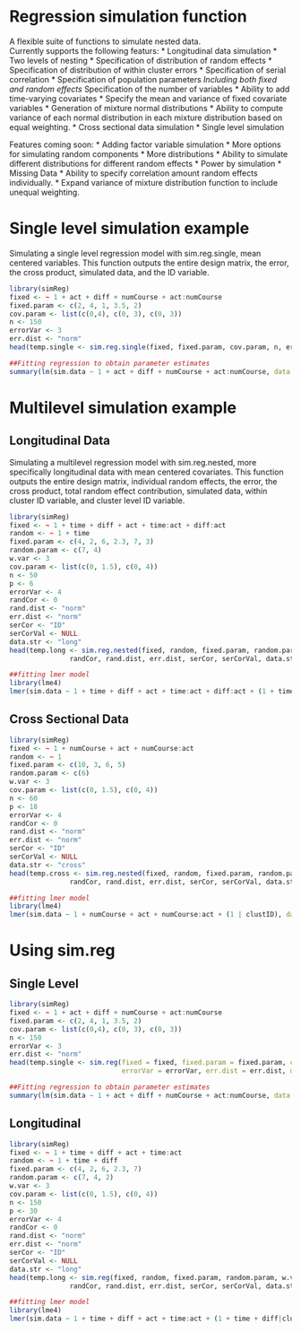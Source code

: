 Regression simulation function
===============================

A flexible suite of functions to simulate nested data.  
Currently supports the following featurs:
* Longitudinal data simulation
* Two levels of nesting
* Specification of distribution of random effects
* Specification of distribution of within cluster errors
* Specification of serial correlation
* Specification of population parameters
 *Including both fixed and random effects
* Specification of the number of variables
 * Ability to add time-varying covariates
 * Specify the mean and variance of fixed covariate variables
* Generation of mixture normal distributions
 * Ability to compute variance of each normal distribution in each mixture distribution
   based on equal weighting.
* Cross sectional data simulation
* Single level simulation

Features coming soon:
* Adding factor variable simulation
* More options for simulating random components
 * More distributions
 * Ability to simulate different distributions for different random effects
* Power by simulation
* Missing Data
* Ability to specify correlation amount random effects individually.
* Expand variance of mixture distribution function to include unequal weighting.

Single level simulation example
============================

Simulating a single level regression model with sim.reg.single, mean centered variables.  This function outputs the entire design matrix, the error, the cross product, simulated data, and the ID variable.

```r
library(simReg)
fixed <- ~ 1 + act + diff + numCourse + act:numCourse
fixed.param <- c(2, 4, 1, 3.5, 2)
cov.param <- list(c(0,4), c(0, 3), c(0, 3))
n <- 150
errorVar <- 3
err.dist <- "norm"
head(temp.single <- sim.reg.single(fixed, fixed.param, cov.param, n, errorVar, err.dist), n = 15)

##Fitting regression to obtain parameter estimates
summary(lm(sim.data ~ 1 + act + diff + numCourse + act:numCourse, data = temp.single))
```

Multilevel simulation example
==========================

Longitudinal Data
-------------------
Simulating a multilevel regression model with sim.reg.nested, more specifically longitudinal data with mean centered covariates.  This function outputs the entire design matrix, individual random effects, the error, the cross product, total random effect contribution, simulated data, within cluster ID variable, and cluster level ID variable.

```r
library(simReg)
fixed <- ~ 1 + time + diff + act + time:act + diff:act
random <- ~ 1 + time
fixed.param <- c(4, 2, 6, 2.3, 7, 3)
random.param <- c(7, 4)
w.var <- 3
cov.param <- list(c(0, 1.5), c(0, 4))
n <- 50
p <- 6
errorVar <- 4
randCor <- 0
rand.dist <- "norm"
err.dist <- "norm"
serCor <- "ID"
serCorVal <- NULL
data.str <- "long"
head(temp.long <- sim.reg.nested(fixed, random, fixed.param, random.param, w.var, cov.param, n, p, errorVar,
               randCor, rand.dist, err.dist, serCor, serCorVal, data.str), n = 15)

##fitting lmer model
library(lme4)
lmer(sim.data ~ 1 + time + diff + act + time:act + diff:act + (1 + time|clustID), data = temp.long)
```

Cross Sectional Data
----------------------
```r
library(simReg)
fixed <- ~ 1 + numCourse + act + numCourse:act
random <- ~ 1
fixed.param <- c(10, 3, 6, 5)
random.param <- c(6)
w.var <- 3
cov.param <- list(c(0, 1.5), c(0, 4))
n <- 60
p <- 18
errorVar <- 4
randCor <- 0
rand.dist <- "norm"
err.dist <- "norm"
serCor <- "ID"
serCorVal <- NULL
data.str <- "cross"
head(temp.cross <- sim.reg.nested(fixed, random, fixed.param, random.param, w.var, cov.param, n, p, errorVar,
               randCor, rand.dist, err.dist, serCor, serCorVal, data.str), n = 15)

##fitting lmer model
library(lme4)
lmer(sim.data ~ 1 + numCourse + act + numCourse:act + (1 | clustID), data = temp.cross)
```

Using sim.reg
================

Single Level
--------------

```r
library(simReg)
fixed <- ~ 1 + act + diff + numCourse + act:numCourse
fixed.param <- c(2, 4, 1, 3.5, 2)
cov.param <- list(c(0,4), c(0, 3), c(0, 3))
n <- 150
errorVar <- 3
err.dist <- "norm"
head(temp.single <- sim.reg(fixed = fixed, fixed.param = fixed.param, cov.param = cov.param, n = n, 
                            errorVar = errorVar, err.dist = err.dist, data.str = "single"), n = 15)

##Fitting regression to obtain parameter estimates
summary(lm(sim.data ~ 1 + act + diff + numCourse + act:numCourse, data = temp.single))
```

Longitudinal
---------------
```r
library(simReg)
fixed <- ~ 1 + time + diff + act + time:act 
random <- ~ 1 + time + diff
fixed.param <- c(4, 2, 6, 2.3, 7)
random.param <- c(7, 4, 2)
w.var <- 3
cov.param <- list(c(0, 1.5), c(0, 4))
n <- 150
p <- 30
errorVar <- 4
randCor <- 0
rand.dist <- "norm"
err.dist <- "norm"
serCor <- "ID"
serCorVal <- NULL
data.str <- "long"
head(temp.long <- sim.reg(fixed, random, fixed.param, random.param, w.var, cov.param, n, p, errorVar,
               randCor, rand.dist, err.dist, serCor, serCorVal, data.str), n = 15)

##fitting lmer model
library(lme4)
lmer(sim.data ~ 1 + time + diff + act + time:act + (1 + time + diff|clustID), data = temp.long)
```
